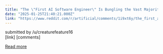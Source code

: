 ```yaml
---
title: "The \"First AI Software Engineer\" Is Bungling the Vast Majority of Tasks It's Asked to Do"
date: "2025-01-25T21:40:21.000Z"
link: "https://www.reddit.com/r/artificial/comments/1i9xt6y/the_first_ai_software_engineer_is_bungling_the/"
---
```


submitted by    /u/creaturefeature16  
 [link]   [comments]

[Read more](https://www.reddit.com/r/artificial/comments/1i9xt6y/the_first_ai_software_engineer_is_bungling_the/)
